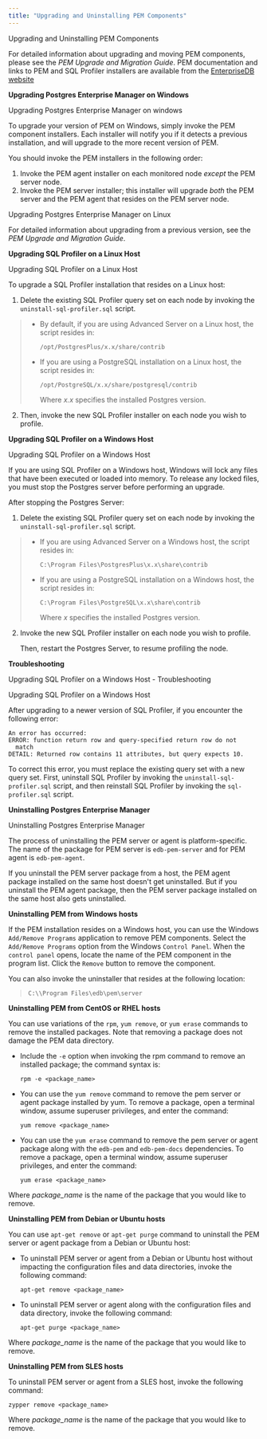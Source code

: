 ```yaml
---
title: "Upgrading and Uninstalling PEM Components"
---
```


<div class="index">

Upgrading and Uninstalling PEM Components

</div>

For detailed information about upgrading and moving PEM components, please see the *PEM Upgrade and Migration Guide*. PEM documentation and links to PEM and SQL Profiler installers are available from the [EnterpriseDB website](https://www.enterprisedb.com/resources/product-documentation)

**Upgrading Postgres Enterprise Manager on Windows**

<div class="index">

Upgrading Postgres Enterprise Manager on windows

</div>

To upgrade your version of PEM on Windows, simply invoke the PEM component installers. Each installer will notify you if it detects a previous installation, and will upgrade to the more recent version of PEM.

You should invoke the PEM installers in the following order:

1.  Invoke the PEM agent installer on each monitored node *except* the PEM server node.
2.  Invoke the PEM server installer; this installer will upgrade *both* the PEM server and the PEM agent that resides on the PEM server node.

<div class="index">

Upgrading Postgres Enterprise Manager on Linux

</div>

For detailed information about upgrading from a previous version, see the *PEM Upgrade and Migration Guide*.

**Upgrading SQL Profiler on a Linux Host**

<div class="index">

Upgrading SQL Profiler on a Linux Host

</div>

To upgrade a SQL Profiler installation that resides on a Linux host:

1.  Delete the existing SQL Profiler query set on each node by invoking the `uninstall-sql-profiler.sql` script.

>   - By default, if you are using Advanced Server on a Linux host, the script resides in:
>     
>     `/opt/PostgresPlus/x.x/share/contrib`
> 
>   - If you are using a PostgreSQL installation on a Linux host, the script resides in:
>     
>     `/opt/PostgreSQL/x.x/share/postgresql/contrib`
>     
>     Where *x.x* specifies the installed Postgres version.

2.  Then, invoke the new SQL Profiler installer on each node you wish to profile.

**Upgrading SQL Profiler on a Windows Host**

<div class="index">

Upgrading SQL Profiler on a Windows Host

</div>

If you are using SQL Profiler on a Windows host, Windows will lock any files that have been executed or loaded into memory. To release any locked files, you must stop the Postgres server before performing an upgrade.

After stopping the Postgres Server:

1.  Delete the existing SQL Profiler query set on each node by invoking the `uninstall-sql-profiler.sql` script.

>   - If you are using Advanced Server on a Windows host, the script resides in:
>     
>     `C:\Program Files\PostgresPlus\x.x\share\contrib`
> 
>   - If you are using a PostgreSQL installation on a Windows host, the script resides in:
>     
>     `C:\Program Files\PostgreSQL\x.x\share\contrib`
>     
>     Where *x* specifies the installed Postgres version.

2.  Invoke the new SQL Profiler installer on each node you wish to profile.
    
    Then, restart the Postgres Server, to resume profiling the node.

**Troubleshooting**

<div class="index">

Upgrading SQL Profiler on a Windows Host - Troubleshooting

</div>

Upgrading SQL Profiler on a Windows Host

After upgrading to a newer version of SQL Profiler, if you encounter the following error:

``` text
An error has occurred:
ERROR: function return row and query-specified return row do not
  match
DETAIL: Returned row contains 11 attributes, but query expects 10.
```

To correct this error, you must replace the existing query set with a new query set. First, uninstall SQL Profiler by invoking the `uninstall-sql-profiler.sql` script, and then reinstall SQL Profiler by invoking the `sql-profiler.sql` script.

**Uninstalling Postgres Enterprise Manager**

<div class="index">

Uninstalling Postgres Enterprise Manager

</div>

The process of uninstalling the PEM server or agent is platform-specific. The name of the package for PEM server is `edb-pem-server` and for PEM agent is `edb-pem-agent`.

If you uninstall the PEM server package from a host, the PEM agent package installed on the same host doesn't get uninstalled. But if you uninstall the PEM agent package, then the PEM server package installed on the same host also gets uninstalled.

**Uninstalling PEM from Windows hosts**

If the PEM installation resides on a Windows host, you can use the Windows `Add/Remove Programs` application to remove PEM components. Select the `Add/Remove Programs` option from the Windows `Control Panel`. When the `control panel` opens, locate the name of the PEM component in the program list. Click the `Remove` button to remove the component.

You can also invoke the uninstaller that resides at the following location:

> `C:\\Program Files\edb\pem\server`

**Uninstalling PEM from CentOS or RHEL hosts**

You can use variations of the `rpm`, `yum remove`, or `yum erase` commands to remove the installed packages. Note that removing a package does not damage the PEM data directory.

  - Include the `-e` option when invoking the rpm command to remove an installed package; the command syntax is:
    
    `rpm -e <package_name>`

  - You can use the `yum remove` command to remove the pem server or agent package installed by yum. To remove a package, open a terminal window, assume superuser privileges, and enter the command:
    
    `yum remove <package_name>`

  - You can use the `yum erase` command to remove the pem server or agent package along with the `edb-pem` and `edb-pem-docs` dependencies. To remove a package, open a terminal window, assume superuser privileges, and enter the command:
    
    `yum erase <package_name>`

Where *package_name* is the name of the package that you would like to remove.

**Uninstalling PEM from Debian or Ubuntu hosts**

You can use `apt-get remove` or `apt-get purge` command to uninstall the PEM server or agent package from a Debian or Ubuntu host:

  - To uninstall PEM server or agent from a Debian or Ubuntu host without impacting the configuration files and data directories, invoke the following command:
    
    `apt-get remove <package_name>`

  - To uninstall PEM server or agent along with the configuration files and data directory, invoke the following command:
    
    `apt-get purge <package_name>`

Where *package_name* is the name of the package that you would like to remove.

**Uninstalling PEM from SLES hosts**

To uninstall PEM server or agent from a SLES host, invoke the following command:

`zypper remove <package_name>`

Where *package_name* is the name of the package that you would like to remove.

